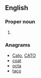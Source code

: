 ==English==
{{wikipedia|Association of Train Operating Companies}}

===Proper noun===
{{en-proper noun}}

# {{context|rail transport|lang=en}} {{acronym of|[[association|Association]] [[of|Of]] [[train|Train]] [[operating|Operating]] [[companies|Companies]]}}

===Anagrams===
* [[Cato#English|Cato]], [[CATO#English|CATO]]
* [[coat#English|coat]]
* [[octa#English|octa]]
* [[taco#English|taco]]